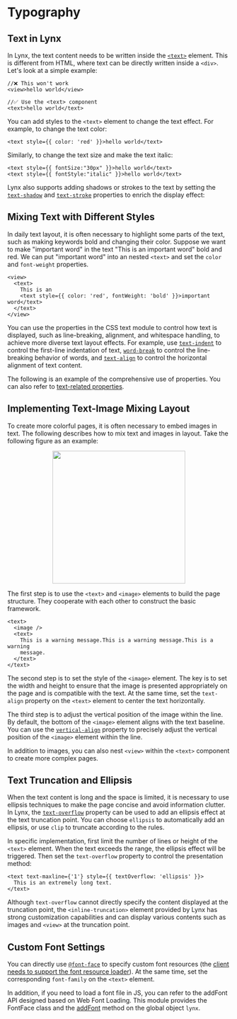 
# Typography

## Text in Lynx

In Lynx, the text content needs to be written inside the [`<text>`](/api/elements/built-in/text) element. This is different from HTML, where text can be directly written inside a `<div>`. Let's look at a simple example:

```tsx
//❌ This won't work
<view>hello world</view>

//✅ Use the <text> component
<text>hello world</text>
```

You can add styles to the `<text>` element to change the text effect. For example, to change the text color:

```tsx
<text style={{ color: 'red' }}>hello world</text>
```

Similarly, to change the text size and make the text italic:

```tsx
<text style={{ fontSize:"30px" }}>hello world</text>
<text style={{ fontStyle:"italic" }}>hello world</text>
```

Lynx also supports adding shadows or strokes to the text by setting the [`text-shadow`](/api/css/properties/text-shadow) and [`text-stroke`](/api/css/properties/text-stroke) properties to enrich the display effect:

<Go
  img="https://lf-lynx.tiktok-cdns.com/obj/lynx-artifacts-oss-sg/lynx-website/assets/doc/shadow-and-stroke-demo.jpeg"
  example="text"
  defaultFile="src/shadow_and_stroke/index.tsx"
  defaultEntryFile="dist/shadow_and_stroke.lynx.bundle"
  entry="src/shadow_and_stroke"
  highlight="{15-20}"
/>

## Mixing Text with Different Styles

In daily text layout, it is often necessary to highlight some parts of the text, such as making keywords bold and changing their color. Suppose we want to make "important word" in the text "This is an important word" bold and red. We can put "important word" into an nested `<text>` and set the `color` and `font-weight` properties.

```tsx
<view>
  <text>
    This is an
    <text style={{ color: 'red', fontWeight: 'bold' }}>important word</text>
  </text>
</view>
```

You can use the properties in the CSS text module to control how text is displayed, such as line-breaking, alignment, and whitespace handling, to achieve more diverse text layout effects. For example, use [`text-indent`](/api/css/properties/text-indent) to control the first-line indentation of text, [`word-break`](/api/css/properties/word-break) to control the line-breaking behavior of words, and [`text-align`](/api/css/properties/text-align) to control the horizontal alignment of text content.

The following is an example of the comprehensive use of properties. You can also refer to [text-related properties](/api/elements/built-in/text#text-related-css-properties).

<Go
  img="https://lf-lynx.tiktok-cdns.com/obj/lynx-artifacts-oss-sg/lynx-website/assets/doc/text-layout-demo.jpeg"
  example="text"
  defaultFile="src/text_layout/index.tsx"
  defaultEntryFile="dist/text_layout.lynx.bundle"
  entry="src/text_layout"
/>

## Implementing Text-Image Mixing Layout

To create more colorful pages, it is often necessary to embed images in text. The following describes how to mix text and images in layout. Take the following figure as an example:

<p align="center">
  <img
    src="https://lf-lynx.tiktok-cdns.com/obj/lynx-artifacts-oss-sg/lynx-website/assets/doc/inline-image-demo.png"
    width="300"
  />
</p>

The first step is to use the `<text>` and `<image>` elements to build the page structure. They cooperate with each other to construct the basic framework.

```tsx
<text>
  <image />
  <text>
    This is a warning message.This is a warning message.This is a warning
    message.
  </text>
</text>
```

The second step is to set the style of the `<image>` element. The key is to set the width and height to ensure that the image is presented appropriately on the page and is compatible with the text. At the same time, set the `text-align` property on the `<text>` element to center the text horizontally.

<Go
  example="text"
  img="https://lf-lynx.tiktok-cdns.com/obj/lynx-artifacts-oss-sg/lynx-website/assets/doc/inline-image-demo.png"
  defaultFile="src/inline_image/index.tsx"
  defaultEntryFile="dist/inline_image.lynx.bundle"
  highlight="{8-18}"
  entry="src/inline_image"
/>

The third step is to adjust the vertical position of the image within the line. By default, the bottom of the `<image>` element aligns with the text baseline. You can use the [`vertical-align`](/api/css/properties/vertical-align) property to precisely adjust the vertical position of the `<image>` element within the line.

<Go
  example="text"
  img="https://lf-lynx.tiktok-cdns.com/obj/lynx-artifacts-oss-sg/lynx-website/assets/doc/inline-image-demo.png"
  defaultFile="src/inline_image/index.tsx"
  defaultEntryFile="dist/inline_image.lynx.bundle"
  highlight="{15}"
  entry="src/inline_image"
/>

In addition to images, you can also nest `<view>` within the `<text>` component to create more complex pages.

<Go
  example="text"
  img="https://lf-lynx.tiktok-cdns.com/obj/lynx-artifacts-oss-sg/lynx-website/assets/doc/inline-view-demo.gif"
  defaultFile="src/inline_view/index.tsx"
  defaultEntryFile="dist/inline_view.lynx.bundle"
  highlight="{11-26}"
  entry="src/inline_view"
/>

## Text Truncation and Ellipsis

When the text content is long and the space is limited, it is necessary to use ellipsis techniques to make the page concise and avoid information clutter. In Lynx, the [`text-overflow`](/api/css/properties/text-overflow) property can be used to add an ellipsis effect at the text truncation point. You can choose `ellipsis` to automatically add an ellipsis, or use `clip` to truncate according to the rules.

In specific implementation, first limit the number of lines or height of the `<text>` element. When the text exceeds the range, the ellipsis effect will be triggered. Then set the `text-overflow` property to control the presentation method:

```tsx
<text text-maxline={'1'} style={{ textOverflow: 'ellipsis' }}>
  This is an extremely long text.
</text>
```

Although `text-overflow` cannot directly specify the content displayed at the truncation point, the `<inline-truncation>` element provided by Lynx has strong customization capabilities and can display various contents such as images and `<view>` at the truncation point.

<Go
  img="https://lf-lynx.tiktok-cdns.com/obj/lynx-artifacts-oss-sg/lynx-website/assets/doc/inline-truncation-demo.png"
  example="text"
  defaultFile="src/inline_truncation/index.tsx"
  defaultEntryFile="dist/inline_truncation.lynx.bundle"
  entry="src/inline_truncation"
/>

## Custom Font Settings

You can directly use [`@font-face`](/api/css/at-rule/font-face) to specify custom font resources (the [client needs to support the font resource loader](/api/elements/built-in/text#loading-custom-fonts)). At the same time, set the corresponding `font-family` on the `<text>` element.

In addition, if you need to load a font file in JS, you can refer to the addFont API designed based on Web Font Loading. This module provides the FontFace class and the [addFont](/api/lynx-api/lynx/lynx-add-font) method on the global object `lynx`.

<Go
  img="https://lf-lynx.tiktok-cdns.com/obj/lynx-artifacts-oss-sg/lynx-website/assets/doc/font-style-bold-normal-digit.png"
  example="text"
  defaultFile="src/custom_font/index.tsx"
  defaultEntryFile="dist/custom_font.lynx.bundle"
  entry="src/custom_font"
/>
